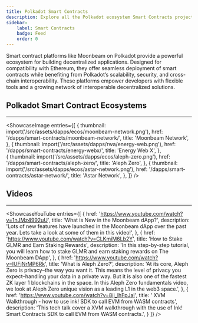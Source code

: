```yaml
---
title: Polkadot Smart Contracts 
description: Explore all the Polkadot ecosystem Smart Contracts projects.
sidebar: 
    label: Smart Contracts
    badge: Feed
    order: 0
---
```



Smart contract platforms like Moonbeam on Polkadot provide a powerful ecosystem for building decentralized applications. Designed for compatibility with Ethereum, they offer seamless deployment of smart contracts while benefiting from Polkadot’s scalability, security, and cross-chain interoperability. These platforms empower developers with flexible tools and a growing network of interoperable decentralized solutions.

## Polkadot Smart Contract Ecosystems
----------------
<ShowcaseImage
  entries={[
        {
      thumbnail: import('/src/assets/dapps/ecos/moonbeam-network.png'),
      href: '/dapps/smart-contracts/moonbeam-network/',
      title: 'Moonbeam Network',
    },
                     {
      thumbnail: import('/src/assets/dapps/rwa/energy-web.png'),
      href: '/dapps/smart-contracts/energy-webx/',
      title: 'Energy Web X',
      },  
    {
      thumbnail: import('/src/assets/dapps/ecos/aleph-zero.png'),
      href: '/dapps/smart-contracts/aleph-zero/',
      title: 'Aleph Zero',
      },
              {
      thumbnail: import('/src/assets/dapps/ecos/astar-network.png'),
      href: '/dapps/smart-contracts/astar-network/',
      title: 'Astar Network',
    },
  ]}
/>

## Videos
----------------
<ShowcaseYouTube
  entries={[
    {
      href: 'https://www.youtube.com/watch?v=1nJMz4992uU',
      title: 'What is New in the Moonbeam dApp?',
      description: 'Lots of new features have launched in the Moonbeam dApp over the past year. Lets take a look at some of them in this video!',
    },
    {
      href: 'https://www.youtube.com/watch?v=CLKmiM6Lb2Y',
      title: 'How to Stake GLMR and Earn Staking Rewards',
      description: 'In this step-by-step tutorial, you will learn how to stake GLMR and earn staking rewards on The Moonbeam DApp',
    },
    {
      href: 'https://www.youtube.com/watch?v=lUFjNrMP6Rk',
      title: 'What is Aleph Zero?',
      description: 'At its core, Aleph Zero is privacy–the way you want it. This means the level of privacy you expect–handling your data in a private way. But it is also one of the fastest ZK layer 1 blockchains in the space. In this Aleph Zero fundamentals video, we look at Aleph Zero unique vision as a leading L1 in the web3 space.',
    },
        {
      href: 'https://www.youtube.com/watch?v=8ij_lhFpJaI',
      title: ' XVM Walkthrough - how to use ink! SDK to call EVM from WASM contracts',
      description: 'This tech talk cover a XVM walkthrough with the use of Ink! Smart Contracts SDK to call EVM from WASM contracts.',
    }
  ]}
/>